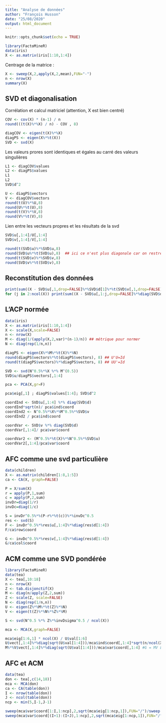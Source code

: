 ```yaml
---
title: "Analyse de données"
author: "François Husson"
date: "25/08/2020"
output: html_document
---
```


```r
knitr::opts_chunk$set(echo = TRUE)
```


```r
library(FactoMineR)
data(iris)
X <- as.matrix(iris[1:10,1:4])
```
 Centrage de la matrice :
```r
X <- sweep(X,2,apply(X,2,mean),FUN="-")
n <- nrow(X)
summary(X)
```

## SVD et diagonalisation

Corrélation et calcul matriciel (attention, X est bien centré)
```r
COV <- cov(X) * (n-1) / n
round(((t(X)%*%X) / n) - COV , 8)
```

```r
diagCOV <- eigen(t(X)%*%X)
diagPS <- eigen(X%*%t(X))
SVD <- svd(X)
```

Les valeurs prores sont identiques et égales au carré des valeurs singulières
```r
L1 <- diagCOV$values
L2 <- diagPS$values
L1
L2
SVD$d^2
```

```r
U <- diagPS$vectors
V <- diagCOV$vectors
round(t(U)%*%U,8)
round(U%*%t(U),8)
round(t(V)%*%V,8)
round(V%*%t(V),8)
```

Lien entre les vecteurs propres et les résultats de la svd
```r
SVD$u[,1:4]/U[,1:4]
SVD$v[,1:4]/V[,1:4]
```

```r
round(t(SVD$u)%*%SVD$u,8)
round(SVD$u%*%t(SVD$u),8)  ## ici ce n'est plus diagonale car on restreint au vp non nulles
round(t(SVD$v)%*%SVD$v,8)
round(SVD$v%*%t(SVD$v),8)
```

## Reconstitution des données
```r
print(sum((X - SVD$u[,1,drop=FALSE]%*%SVD$d[1]%*%t(SVD$v[,1,drop=FALSE]))^2))  # attention, pour diag Lambda quand 1 seule valeur
for (j in 2:ncol(X)) print(sum((X - SVD$u[,1:j,drop=FALSE]%*%diag(SVD$d[1:j])%*%t(SVD$v[,1:j,drop=FALSE]))^2))
```

## L'ACP normée
```r
data(iris)
X <- as.matrix(iris[1:10,1:4])
X <- scale(X,scale=FALSE)
n <- nrow(X)
M <- diag(1/(apply(X,2,var)*(n-1)/n)) ## métrique pour normer
N <- diag(rep(1/n,n))

diagPS <- eigen(X%*%M%*%t(X)%*%N)
round(diagPS$vectors%*%t(diagPS$vectors), 8) ## U'U=Id
round(t(diagPS$vectors)%*%diagPS$vectors, 8) ## UU'=Id

SVD <- svd(N^0.5%*%X %*% M^(0.5))
SVD$u/diagPS$vectors[,1:4]

pca <- PCA(X,gr=F)

pca$eig[,1] ; diagPS$values[1:4]; SVD$d^2

coordInd <- SVD$u[,1:4] %*% diag(SVD$d)
coordInd*sqrt(n)/ pca$ind$coord
coordInd2 <- N^0.5%*%X%*%M^0.5%*%SVD$v
coordInd2 / pca$ind$coord

coordVar <- SVD$v %*% diag(SVD$d) 
coordVar[,1:4]/ pca$var$coord

coordVar2 <- (M^0.5%*%t(X)%*%N^0.5%*%SVD$u)
coordVar2[,1:4]/pca$var$coord
```

## AFC comme une svd particulière
```r
data(children)
X <- as.matrix(children[1:8,1:5])
ca <- CA(X, graph=FALSE)

P = X/sum(X)
r = apply(P,1,sum)
c = apply(P,2,sum)
invDr=diag(1/r)
invDc=diag(1/c)

S = invDr^0.5%*%(P-r%*%t(c))%*%invDc^0.5
res <- svd(S)
F <- invDr^0.5%*%res$u[,1:4]%*%diag(res$d[1:4])
F/ca$row$coord

G <- invDc^0.5%*%res$v[,1:4]%*%diag(res$d[1:4])
G/ca$col$coord
```

## ACM comme une SVD pondérée

```r
library(FactoMineR)
data(tea)
X <- tea[,10:18]
n <- nrow(X)
Z <- tab.disjonctif(X)
M <- diag(n/apply(Z,2,sum))
Z <- scale(Z, scale=FALSE)
N <- diag(rep(1/n,n))
U <- eigen(Z%*%M%*%t(Z)%*%N)
V <- eigen(t(Z)%*%N%*%Z%*%M)

S <- svd(N^0.5 %*% Z%*%invDsigma^0.5 / ncol(X))

mca <- MCA(X,graph=FALSE)

mca$eig[1:6,1] * ncol(X) / U$val[1:6]
U$vect[,1:4]%*%diag(sqrt(U$val[1:4]))/mca$ind$coord[,1:4]*sqrt(n/ncol(X)) # F = ZMV = U Lambda
M%*%V$vect[,1:4]%*%diag(sqrt(U$val[1:4]))/mca$var$coord[,1:4] #G = MV Lambda

```

## AFC et ACM
```r
data(tea)
don <- tea[,c(14,18)]
mca <- MCA(don)
ca <- CA(table(don))
I <- nrow(table(don))
J <- ncol(table(don))
ncp <- min(5,I-1,J-1)

sweep(mca$var$coord[1:I,1:ncp],2,sqrt(mca$eig[1:ncp,1]),FUN="/")/sweep(ca$row$coord[,1:ncp],2,sqrt(ca$eig[1:ncp,1]),FUN="/")
sweep(mca$var$coord[(I+1):(I+J),1:ncp],2,sqrt(mca$eig[1:ncp,1]),FUN="/")/sweep(ca$col$coord[,1:ncp],2,sqrt(ca$eig[1:ncp,1]),FUN="/")
```

